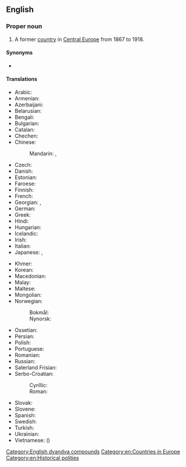 ==English==
{{wikipedia}}

===Proper noun===
{{en-proper noun}}

# {{senseid|en|Q28513}}{{lb|en|historical}} A former [[country]] in [[Central Europe]] from 1867 to 1918.

====Synonyms====
* {{l|en|Austro-Hungary}}

====Translations====
{{trans-top|id=Q28513|former country in Central Europe}}
* Arabic: {{t|ar|اَلنِّمْسَا وَالْمَجَر|tr=an-nimsā wa-l-majar}}
* Armenian: {{t|hy|Ավստրո-Հունգարիա}}
* Azerbaijani: {{t|az|Avstriya-Macarıstan}}
* Belarusian: {{t|be|Аўстра-Венгрыя|f}}
* Bengali: {{t|bn|অস্ট্রিয়া-হাঙ্গেরি}}
* Bulgarian: {{t|bg|Австро-Унгария|f}}
* Catalan: {{t|ca|Àustria-Hongria|f}}
* Chechen: {{t|ce|Австри-Венгре}}
* Chinese:
*: Mandarin: {{t+|cmn|奧匈帝國|sc=Hani}}, {{t+|cmn|奥匈帝国|tr=Ào-Xiōng dìguó|sc=Hani}}
* Czech: {{t+|cs|Rakousko-Uhersko|n}}
* Danish: {{t|da|Østrig-Ungarn}}
* Estonian: {{t|et|Austria-Ungari}}
* Faroese: {{t|fo|Eysturríki-Ungarn|n}}
* Finnish: {{t+|fi|Itävalta-Unkari}}
* French: {{t+|fr|Autriche-Hongrie|f}}
* Georgian: {{t|ka|ავსტრია-უნგრეთი}}, {{t|ka|ავსტრო-უნგრეთი}}
* German: {{t+|de|Österreich-Ungarn|n}}
* Greek: {{t+|el|Αυστροουγγαρία|f|sc=Grek}}
* Hindi: {{t|hi|ऑस्ट्रिया-हंगरी}}
* Hungarian: {{t|hu|Ausztria-Magyarország}}
* Icelandic: {{t|is|Austurríki-Ungverjaland}}
* Irish: {{t|ga|an Ostair agus an Ungáir|f}}
* Italian: {{t|it|Austria-Ungheria|f}}
* Japanese: {{t|ja|オーストリア＝ハンガリー帝国|tr=Ōsutoria-Hangarī teikoku}}, {{t|ja|オーストリア＝ハンガリー|tr=Ōsutoria-Hangarī}}
{{trans-mid}}
* Khmer: {{t|km|អូទ្រីស-ហុងគ្រី|tr=o tris hong kri|sc=Khmr}}
* Korean: {{t|ko|^오스트리아-^헝가리}}
* Macedonian: {{t|mk|Австро-Унгарија|f}}
* Malay: {{t|ms|Austria-Hungary}}
* Maltese: {{t|mt|Awstrija-Ungerija}}
* Mongolian: {{t|mn|Австри-Унгар}}
* Norwegian:
*: Bokmål: {{t|nb|Østerrike-Ungarn}}
*: Nynorsk: {{t|nn|Austerrike-Ungarn}}
* Ossetian: {{t|os|Австри-Венгри}}
* Persian: {{t|fa|اتریش-مجارستان|tr=otriš-majârestân}}
* Polish: {{t+|pl|Austro-Węgry|p}}
* Portuguese: {{t+|pt|Áustria-Hungria|f}}
* Romanian: {{t|ro|Austro-Ungaria|f}}
* Russian: {{t+|ru|А́встро-Ве́нгрия|f}}
* Saterland Frisian: {{t|stq|Aastriek-Ungarn}}
* Serbo-Croatian:
*: Cyrillic: {{t|sh|Аустро-Угарска|f|sc=Cyrl}}
*: Roman: {{t+|sh|Austro-Ugarska|f}}
* Slovak: {{t|sk|Rakúsko-Uhorsko|n}}
* Slovene: {{t+|sl|Ávstro-Ógrska|f}}
* Spanish: {{t+|es|Austria-Hungría|f}}
* Swedish: {{t+|sv|Österrike-Ungern}}
* Turkish: {{t|tr|Avusturya-Macaristan}}
* Ukrainian: {{t|uk|Австро-Угорщина|f}}
* Vietnamese: {{t|vi|Đế quốc Áo-Hung}} ({{t|vi|帝國奧匈|sc=Hani}})
{{trans-bottom}}

[[Category:English dvandva compounds]]
[[Category:en:Countries in Europe]]
[[Category:en:Historical polities]]